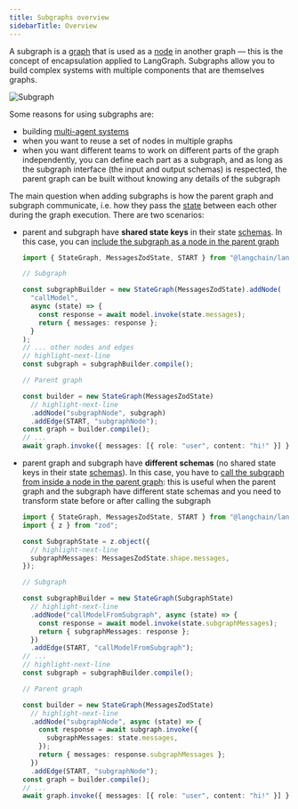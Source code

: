 ```yaml
---
title: Subgraphs overview
sidebarTitle: Overview
---
```

A subgraph is a [graph](/oss/javascript/graph-api#graphs) that is used as a [node](/oss/javascript/graph-api#nodes) in another graph — this is the concept of encapsulation applied to LangGraph. Subgraphs allow you to build complex systems with multiple components that are themselves graphs.

![Subgraph](/oss/images/subgraph.png)

Some reasons for using subgraphs are:

* building [multi-agent systems](/oss/javascript/multi-agent)
* when you want to reuse a set of nodes in multiple graphs
* when you want different teams to work on different parts of the graph independently, you can define each part as a subgraph, and as long as the subgraph interface (the input and output schemas) is respected, the parent graph can be built without knowing any details of the subgraph

The main question when adding subgraphs is how the parent graph and subgraph communicate, i.e. how they pass the [state](/oss/javascript/graph-api#state) between each other during the graph execution. There are two scenarios:

* parent and subgraph have **shared state keys** in their state [schemas](/oss/javascript/graph-api#state). In this case, you can [include the subgraph as a node in the parent graph](/oss/javascript/use-subgraphs#shared-state-schemas)

  ```typescript
  import { StateGraph, MessagesZodState, START } from "@langchain/langgraph";
  
  // Subgraph
  
  const subgraphBuilder = new StateGraph(MessagesZodState).addNode(
    "callModel",
    async (state) => {
      const response = await model.invoke(state.messages);
      return { messages: response };
    }
  );
  // ... other nodes and edges
  // highlight-next-line
  const subgraph = subgraphBuilder.compile();
  
  // Parent graph
  
  const builder = new StateGraph(MessagesZodState)
    // highlight-next-line
    .addNode("subgraphNode", subgraph)
    .addEdge(START, "subgraphNode");
  const graph = builder.compile();
  // ...
  await graph.invoke({ messages: [{ role: "user", content: "hi!" }] });
  ```

* parent graph and subgraph have **different schemas** (no shared state keys in their state [schemas](/oss/javascript/graph-api#state)). In this case, you have to [call the subgraph from inside a node in the parent graph](/oss/javascript/use-subgraphs#different-state-schemas): this is useful when the parent graph and the subgraph have different state schemas and you need to transform state before or after calling the subgraph

  ```typescript
  import { StateGraph, MessagesZodState, START } from "@langchain/langgraph";
  import { z } from "zod";
  
  const SubgraphState = z.object({
    // highlight-next-line
    subgraphMessages: MessagesZodState.shape.messages,
  });
  
  // Subgraph
  
  const subgraphBuilder = new StateGraph(SubgraphState)
    // highlight-next-line
    .addNode("callModelFromSubgraph", async (state) => {
      const response = await model.invoke(state.subgraphMessages);
      return { subgraphMessages: response };
    })
    .addEdge(START, "callModelFromSubgraph");
  // ...
  // highlight-next-line
  const subgraph = subgraphBuilder.compile();
  
  // Parent graph
  
  const builder = new StateGraph(MessagesZodState)
    // highlight-next-line
    .addNode("subgraphNode", async (state) => {
      const response = await subgraph.invoke({
        subgraphMessages: state.messages,
      });
      return { messages: response.subgraphMessages };
    })
    .addEdge(START, "subgraphNode");
  const graph = builder.compile();
  // ...
  await graph.invoke({ messages: [{ role: "user", content: "hi!" }] });
  ```

